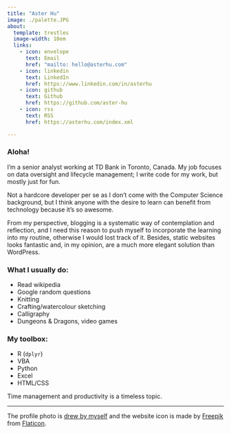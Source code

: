 ```yaml
---
title: "Aster Hu"
image: ./palette.JPG
about:
  template: trestles
  image-width: 10em
  links:
    - icon: envelope
      text: Email
      href: "mailto: hello@asterhu.com"
    - icon: linkedin
      text: LinkedIn
      href: https://www.linkedin.com/in/asterhu
    - icon: github
      text: Github
      href: https://github.com/aster-hu
    - icon: rss
      text: RSS
      href: https://asterhu.com/index.xml

---
```


### Aloha!

I'm a senior analyst working at TD Bank in Toronto, Canada. My job focuses on data oversight and lifecycle management; I write code for my work, but mostly just for fun.

Not a hardcore developer per se as I don't come with the Computer Science background, but I think anyone with the desire to learn can benefit from technology because it's so awesome.

From my perspective, blogging is a systematic way of contemplation and reflection, and I need this reason to push myself to incorporate the learning into my routine, otherwise I would lost track of it. Besides, static websites looks fantastic and, in my opinion, are a much more elegant solution than WordPress.

### What I usually do:

- Read wikipedia
- Google random questions
- Knitting
- Crafting/watercolour sketching
- Calligraphy
- Dungeons & Dragons, video games

### My toolbox:

- R (`dplyr`)
- VBA
- Python
- Excel
- HTML/CSS

Time management and productivity is a timeless topic.

---

The profile photo is [drew by myself](/post/2021-08-15-palette-profile-photo/index.qmd) and the website icon is made by [Freepik](https://www.freepik.com) from [Flaticon](https://www.flaticon.com/).